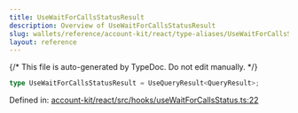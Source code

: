 ```yaml
---
title: UseWaitForCallsStatusResult
description: Overview of UseWaitForCallsStatusResult
slug: wallets/reference/account-kit/react/type-aliases/UseWaitForCallsStatusResult
layout: reference
---
```


{/* This file is auto-generated by TypeDoc. Do not edit manually. */}

```ts
type UseWaitForCallsStatusResult = UseQueryResult<QueryResult>;
```

Defined in: [account-kit/react/src/hooks/useWaitForCallsStatus.ts:22](https://github.com/alchemyplatform/aa-sdk/blob/17aad1f572375d42a06c7e3238078a88a435d459/account-kit/react/src/hooks/useWaitForCallsStatus.ts#L22)
